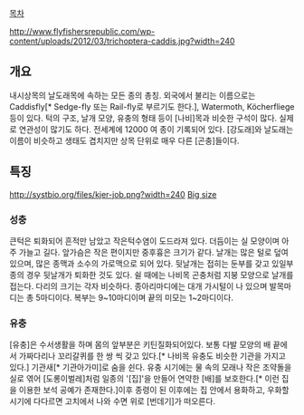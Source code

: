 {{{+1 Trichoptera}}}

[[목차]]

http://www.flyfishersrepublic.com/wp-content/uploads/2012/03/trichoptera-caddis.jpg?width=240

== 개요 ==
내시상목의 날도래목에 속하는 모든 종의 총칭. 외국에서 불리는 이름으로는 Caddisfly[* Sedge-fly 또는 Rail-fly로 부르기도 한다.], Watermoth, Köcherfliege 등이 있다. 턱의 구조, 날개 모양, 유충의 형태 등이 [나비]목과 비슷한 구석이 많다. 실제로 연관성이 많기도 하다. 전세계에 12000 여 종이 기록되어 있다. [강도래]와 날도래는 이름이 비슷하고 생태도 겹치지만 상목 단위로 매우 다른 [곤충]들이다. 

== 특징 ==
http://systbio.org/files/kjer-job.png?width=240
[http://systbio.org/files/kjer-job.png Big size]
=== 성충 ===
큰턱은 퇴화되어 흔적만 남았고 작은턱수염이 도드라져 있다. 더듬이는 실 모양이며 아주 가늘고 길다. 앞가슴은 작은 편이지만 중후흉은 크기가 같다. 날개는 많은 털로 덮여 있으며, 많은 종맥과 소수의 가로맥으로 되어 있다. 뒷날개는 접히는 둔부를 갖고 있일부 종의 경우 뒷날개가 퇴화한 것도 있다. 쉴 때에는 나비목 곤충처럼 지붕 모양으로 날개를 접는다. 다리의 크기는 각자 비슷하다. 종아리마디에는 대개 가시털이 나 있으며 발목마디는 총 5마디이다. 복부는 9~10마디이며 끝의 미모는 1~2마디이다.

=== 유충 ===
[유충]은 수서생활을 하며 몸의 앞부분은 키틴질화되어있다. 보통 다발 모양의 배 끝에서 가짜다리나 꼬리갈퀴를 한 쌍 씩 갖고 있다.[* 나비목 유충도 비슷한 기관을 가지고 있다.] 기관새[* 기관아가미]로 숨을 쉰다. 유충 시기에는 물 속의 모래나 작은 조약돌을 실로 엮어 [도롱이벌레]처럼 일종의 '[집]'을 만들어 연약한 [배]를 보호한다.[* 이런 집을 이용한 보석 공예가 존재한다.]이후 종령이 된 이후에는 집 안에서 용화하고, 우화할 시기에 다다르면 고치에서 나와 수면 위로 [번데기]가 떠오른다.
